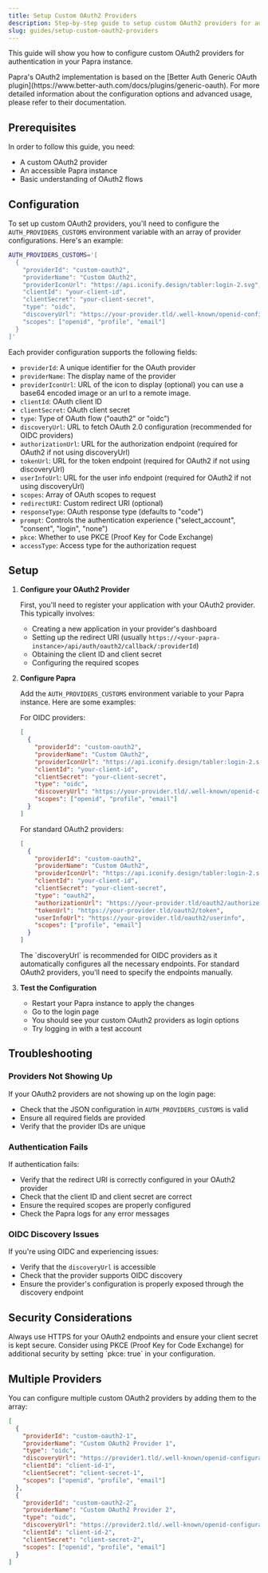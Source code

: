 ```yaml
---
title: Setup Custom OAuth2 Providers
description: Step-by-step guide to setup custom OAuth2 providers for authentication in your Papra instance.
slug: guides/setup-custom-oauth2-providers
---
```



This guide will show you how to configure custom OAuth2 providers for authentication in your Papra instance.

<Aside type="note">
  Papra's OAuth2 implementation is based on the [Better Auth Generic OAuth plugin](https://www.better-auth.com/docs/plugins/generic-oauth). For more detailed information about the configuration options and advanced usage, please refer to their documentation.
</Aside>

## Prerequisites

In order to follow this guide, you need:
- A custom OAuth2 provider
- An accessible Papra instance
- Basic understanding of OAuth2 flows

## Configuration

To set up custom OAuth2 providers, you'll need to configure the `AUTH_PROVIDERS_CUSTOMS` environment variable with an array of provider configurations. Here's an example:

```bash
AUTH_PROVIDERS_CUSTOMS='[
  {
    "providerId": "custom-oauth2",
    "providerName": "Custom OAuth2",
    "providerIconUrl": "https://api.iconify.design/tabler:login-2.svg",
    "clientId": "your-client-id",
    "clientSecret": "your-client-secret",
    "type": "oidc",
    "discoveryUrl": "https://your-provider.tld/.well-known/openid-configuration",
    "scopes": ["openid", "profile", "email"]
  }
]'
```

Each provider configuration supports the following fields:

- `providerId`: A unique identifier for the OAuth provider
- `providerName`: The display name of the provider
- `providerIconUrl`: URL of the icon to display (optional) you can use a base64 encoded image or an url to a remote image.
- `clientId`: OAuth client ID
- `clientSecret`: OAuth client secret
- `type`: Type of OAuth flow ("oauth2" or "oidc")
- `discoveryUrl`: URL to fetch OAuth 2.0 configuration (recommended for OIDC providers)
- `authorizationUrl`: URL for the authorization endpoint (required for OAuth2 if not using discoveryUrl)
- `tokenUrl`: URL for the token endpoint (required for OAuth2 if not using discoveryUrl)
- `userInfoUrl`: URL for the user info endpoint (required for OAuth2 if not using discoveryUrl)
- `scopes`: Array of OAuth scopes to request
- `redirectURI`: Custom redirect URI (optional)
- `responseType`: OAuth response type (defaults to "code")
- `prompt`: Controls the authentication experience ("select_account", "consent", "login", "none")
- `pkce`: Whether to use PKCE (Proof Key for Code Exchange)
- `accessType`: Access type for the authorization request

## Setup

<Steps>

1. **Configure your OAuth2 Provider**

   First, you'll need to register your application with your OAuth2 provider. This typically involves:
   - Creating a new application in your provider's dashboard
   - Setting up the redirect URI (usually `https://<your-papra-instance>/api/auth/oauth2/callback/:providerId`)
   - Obtaining the client ID and client secret
   - Configuring the required scopes

2. **Configure Papra**

   Add the `AUTH_PROVIDERS_CUSTOMS` environment variable to your Papra instance. Here are some examples:

   For OIDC providers:
   ```json
   [
     {
       "providerId": "custom-oauth2",
       "providerName": "Custom OAuth2",
       "providerIconUrl": "https://api.iconify.design/tabler:login-2.svg",
       "clientId": "your-client-id",
       "clientSecret": "your-client-secret",
       "type": "oidc",
       "discoveryUrl": "https://your-provider.tld/.well-known/openid-configuration",
       "scopes": ["openid", "profile", "email"]
     }
   ]
   ```

   For standard OAuth2 providers:
   ```json
   [
     {
       "providerId": "custom-oauth2",
       "providerName": "Custom OAuth2",
       "providerIconUrl": "https://api.iconify.design/tabler:login-2.svg",
       "clientId": "your-client-id",
       "clientSecret": "your-client-secret",
       "type": "oauth2",
       "authorizationUrl": "https://your-provider.tld/oauth2/authorize",
       "tokenUrl": "https://your-provider.tld/oauth2/token",
       "userInfoUrl": "https://your-provider.tld/oauth2/userinfo",
       "scopes": ["profile", "email"]
     }
   ]
   ```

   <Aside type="note">
     The `discoveryUrl` is recommended for OIDC providers as it automatically configures all the necessary endpoints.
     For standard OAuth2 providers, you'll need to specify the endpoints manually.
   </Aside>

3. **Test the Configuration**

   - Restart your Papra instance to apply the changes
   - Go to the login page
   - You should see your custom OAuth2 providers as login options
   - Try logging in with a test account

</Steps>

## Troubleshooting

### Providers Not Showing Up

If your OAuth2 providers are not showing up on the login page:
- Check that the JSON configuration in `AUTH_PROVIDERS_CUSTOMS` is valid
- Ensure all required fields are provided
- Verify that the provider IDs are unique

### Authentication Fails

If authentication fails:
- Verify that the redirect URI is correctly configured in your OAuth2 provider
- Check that the client ID and client secret are correct
- Ensure the required scopes are properly configured
- Check the Papra logs for any error messages

### OIDC Discovery Issues

If you're using OIDC and experiencing issues:
- Verify that the `discoveryUrl` is accessible
- Check that the provider supports OIDC discovery
- Ensure the provider's configuration is properly exposed through the discovery endpoint

## Security Considerations

<Aside type="caution">
  Always use HTTPS for your OAuth2 endpoints and ensure your client secret is kept secure.
  Consider using PKCE (Proof Key for Code Exchange) for additional security by setting `pkce: true` in your configuration.
</Aside>

## Multiple Providers

You can configure multiple custom OAuth2 providers by adding them to the array:

```json
[
  {
    "providerId": "custom-oauth2-1",
    "providerName": "Custom OAuth2 Provider 1",
    "type": "oidc",
    "discoveryUrl": "https://provider1.tld/.well-known/openid-configuration",
    "clientId": "client-id-1",
    "clientSecret": "client-secret-1",
    "scopes": ["openid", "profile", "email"]
  },
  {
    "providerId": "custom-oauth2-2",
    "providerName": "Custom OAuth2 Provider 2",
    "type": "oidc",
    "discoveryUrl": "https://provider2.tld/.well-known/openid-configuration",
    "clientId": "client-id-2",
    "clientSecret": "client-secret-2",
    "scopes": ["openid", "profile", "email"]
  }
]
```